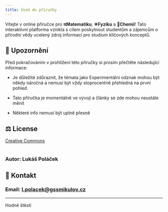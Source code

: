 ```yaml
---
title: Úvod do příručky
---
```



Vítejte v online příručce pro **πMatematiku**, **⚛Fyziku** a **🧪Chemii**! Tato interaktivní platforma vznikla s cílem poskytnout studentům
 a zájemcům o přírodní vědy ucelený zdroj informací pro studium klíčových konceptů.
## 🚧 Upozornění
<CardGrid><Card title="Varování" icon="warning"></Card> </CardGrid>
Před pokračováním v prohlížení této příručky si prosím přečtěte následující informace:

- Je důležité zdůraznit, že témata jako Experimentální odznak mohou být někdy náročná a nemusí být vždy stoprocentně přehledná na první pohled.

- Tato příručka je momentálně ve vývoji a články se zde mohou neustále měnit

- Některé info nemusí být uplně přesně

## ⚖ License 
[Creative Commons](https://creativecommons.org/licenses/by-sa/4.0/deed.cs) <br></br>
### Autor: Lukáš Poláček

## 📧 Kontakt

### Email: l.polacek@gssmikulov.cz

---
Hodně štěstí
